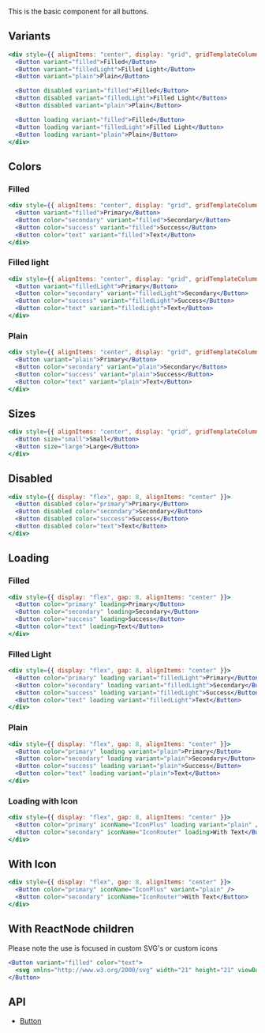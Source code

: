 This is the basic component for all buttons.

## Variants

```jsx live
<div style={{ alignItems: "center", display: "grid", gridTemplateColumns: "repeat(3, max-content)", gap: 8 }}>
  <Button variant="filled">Filled</Button>
  <Button variant="filledLight">Filled Light</Button>
  <Button variant="plain">Plain</Button>

  <Button disabled variant="filled">Filled</Button>
  <Button disabled variant="filledLight">Filled Light</Button>
  <Button disabled variant="plain">Plain</Button>

  <Button loading variant="filled">Filled</Button>
  <Button loading variant="filledLight">Filled Light</Button>
  <Button loading variant="plain">Plain</Button>
</div>
```

## Colors

### Filled
```jsx live
<div style={{ alignItems: "center", display: "grid", gridTemplateColumns: "repeat(4, max-content)", gap: 8 }}>
  <Button variant="filled">Primary</Button>
  <Button color="secondary" variant="filled">Secondary</Button>
  <Button color="success" variant="filled">Success</Button>
  <Button color="text" variant="filled">Text</Button>
</div>
```

### Filled light
```jsx live
<div style={{ alignItems: "center", display: "grid", gridTemplateColumns: "repeat(4, max-content)", gap: 8 }}>
  <Button variant="filledLight">Primary</Button>
  <Button color="secondary" variant="filledLight">Secondary</Button>
  <Button color="success" variant="filledLight">Success</Button>
  <Button color="text" variant="filledLight">Text</Button>
</div>
```

### Plain
```jsx live
<div style={{ alignItems: "center", display: "grid", gridTemplateColumns: "repeat(4, max-content)", gap: 8 }}>
  <Button variant="plain">Primary</Button>
  <Button color="secondary" variant="plain">Secondary</Button>
  <Button color="success" variant="plain">Success</Button>
  <Button color="text" variant="plain">Text</Button>
</div>
```

## Sizes

```jsx live
<div style={{ alignItems: "center", display: "grid", gridTemplateColumns: "repeat(2, max-content)", gap: 8 }}>
  <Button size="small">Small</Button>
  <Button size="large">Large</Button>
</div>
```

## Disabled

```jsx live
<div style={{ display: "flex", gap: 8, alignItems: "center" }}>
  <Button disabled color="primary">Primary</Button>
  <Button disabled color="secondary">Secondary</Button>
  <Button disabled color="success">Success</Button>
  <Button disabled color="text">Text</Button>
</div>
```

## Loading

### Filled
```jsx live
<div style={{ display: "flex", gap: 8, alignItems: "center" }}>
  <Button color="primary" loading>Primary</Button>
  <Button color="secondary" loading>Secondary</Button>
  <Button color="success" loading>Success</Button>
  <Button color="text" loading>Text</Button>
</div>
```

### Filled Light
```jsx live
<div style={{ display: "flex", gap: 8, alignItems: "center" }}>
  <Button color="primary" loading variant="filledLight">Primary</Button>
  <Button color="secondary" loading variant="filledLight">Secondary</Button>
  <Button color="success" loading variant="filledLight">Success</Button>
  <Button color="text" loading variant="filledLight">Text</Button>
</div>
```

### Plain
```jsx live
<div style={{ display: "flex", gap: 8, alignItems: "center" }}>
  <Button color="primary" loading variant="plain">Primary</Button>
  <Button color="secondary" loading variant="plain">Secondary</Button>
  <Button color="success" loading variant="plain">Success</Button>
  <Button color="text" loading variant="plain">Text</Button>
</div>
```

### Loading with Icon
```jsx live
<div style={{ display: "flex", gap: 8, alignItems: "center" }}>
  <Button color="primary" iconName="IconPlus" loading variant="plain" />
  <Button color="secondary" iconName="IconRouter" loading>With Text</Button>
</div>
```

## With Icon

```jsx live
<div style={{ display: "flex", gap: 8, alignItems: "center" }}>
  <Button color="primary" iconName="IconPlus" variant="plain" />
  <Button color="secondary" iconName="IconRouter">With Text</Button>
</div>
```

## With ReactNode children

Please note the use is focused in custom SVG's or custom icons

```jsx live
<Button variant="filled" color="text">
  <svg xmlns="http://www.w3.org/2000/svg" width="21" height="21" viewBox="0 0 21 21"><title>MS-SymbolLockup</title><rect x="1" y="1" width="9" height="9" fill="#f25022"/><rect x="1" y="11" width="9" height="9" fill="#00a4ef"/><rect x="11" y="1" width="9" height="9" fill="#7fba00"/><rect x="11" y="11" width="9" height="9" fill="#ffb900"/></svg>
</Button>
```

## API

- [Button](/docs/apis/button)

